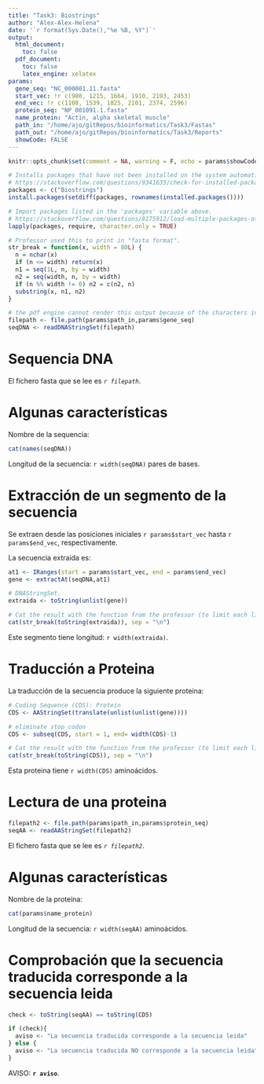 ```yaml
---
title: "Task3: Biostrings"
author: "Alex-Alex-Helena"
date: '`r format(Sys.Date(),"%e %B, %Y")`'
output: 
  html_document:
    toc: false
  pdf_document: 
    toc: false
    latex_engine: xelatex
params:
  gene_seq: "NC_000001.11.fasta"
  start_vec: !r c(980, 1215, 1664, 1910, 2193, 2453)
  end_vec: !r c(1108, 1539, 1825, 2101, 2374, 2596)
  protein_seq: "NP_001091.1.fasta"
  name_protein: "Actin, alpha skeletal muscle"
  path_in: "/home/ajo/gitRepos/bioinformatics/Task3/Fastas"
  path_out: "/home/ajo/gitRepos/bioinformatics/Task3/Reports"
  showCode: FALSE
---
```

<!-- Adding some default values (for the params above), even though these will be passed via the render function. Used when testing. -->

```r
knitr::opts_chunk$set(comment = NA, warning = F, echo = params$showCode)

# Installs packages that have not been installed on the system automatically. 
# https://stackoverflow.com/questions/9341635/check-for-installed-packages-before-running-install-packages
packages <- c("Biostrings")
install.packages(setdiff(packages, rownames(installed.packages())))  

# Import packages listed in the 'packages' variable above. 
# https://stackoverflow.com/questions/8175912/load-multiple-packages-at-once
lapply(packages, require, character.only = TRUE)

# Professor used this to print in "fasta format".  
str_break = function(x, width = 80L) {
  n = nchar(x)
  if (n <= width) return(x)
  n1 = seq(1L, n, by = width)
  n2 = seq(width, n, by = width)
  if (n %% width != 0) n2 = c(n2, n)
  substring(x, n1, n2)
}
```

```r
# the pdf engine cannot render this output because of the characters in the DNA table. Not sure if this can be fixed. 
filepath <- file.path(params$path_in,params$gene_seq)
seqDNA <- readDNAStringSet(filepath)

```

# Sequencia DNA

El fichero fasta que se lee es *`r filepath`*.

# Algunas características

Nombre de la sequencia:

```r
cat(names(seqDNA))
```

Longitud de la secuencia: `r width(seqDNA)` pares de bases. 

# Extracción de un segmento de la secuencia

Se extraen desde las posiciones iniciales `r params$start_vec` hasta `r params$end_vec`, respectivamente. 

La secuencia extraida es:

```r
at1 <- IRanges(start = params$start_vec, end = params$end_vec)
gene <- extractAt(seqDNA,at1)

# DNAStringSet.
extraida <- toString(unlist(gene))

# Cat the result with the function from the professor (to limit each line to the page size).
cat(str_break(toString(extraida)), sep = "\n")
```

Este segmento tiene longitud: `r width(extraida)`.

# Traducción a Proteina

La traducción de la secuencia produce la siguiente proteina:

```r
# Coding Sequence (CDS): Protein
CDS <- AAStringSet(translate(unlist(unlist(gene))))

# eliminate stop codon
CDS <- subseq(CDS, start = 1, end= width(CDS)-1)

# Cat the result with the function from the professor (to limit each line to the page size).
cat(str_break(toString(CDS)), sep = "\n")
```

Esta proteina tiene `r width(CDS)` aminoácidos.

# Lectura de una proteina

```r
filepath2 <- file.path(params$path_in,params$protein_seq)
seqAA <- readAAStringSet(filepath2)
```

El fichero fasta que se lee es *`r filepath2`*.

# Algunas características

Nombre de la proteina: 

```r
cat(params$name_protein)
```

Longitud de la secuencia: `r width(seqAA)` aminoácidos. 

# Comprobación que la secuencia traducida corresponde a la secuencia leida

```r
check <- toString(seqAA) == toString(CDS)

if (check){
  aviso <- "La secuencia traducida corresponde a la secuencia leida"
} else {
  aviso <- "La secuencia traducida NO corresponde a la secuencia leida"
}
```

AVISO: **`r aviso`**.
